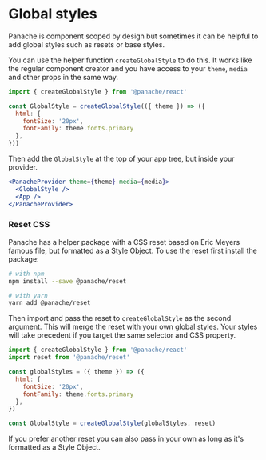 
# Global styles

Panache is component scoped by design but sometimes it can be helpful to add global styles such as resets or base styles.

You can use the helper function `createGlobalStyle` to do this. It works like the regular component creator and you have access to your `theme`, `media` and other props in the same way.

```jsx
import { createGlobalStyle } from '@panache/react'

const GlobalStyle = createGlobalStyle(({ theme }) => ({
  html: {
    fontSize: '20px',
    fontFamily: theme.fonts.primary
  },
}))
```

Then add the `GlobalStyle` at the top of your app tree, but inside your provider.

```jsx
<PanacheProvider theme={theme} media={media}>
  <GlobalStyle />
  <App />
</PanacheProvider>
```

### Reset CSS

Panache has a helper package with a CSS reset based on Eric Meyers famous file, but formatted as a Style Object. To use the reset first install the package:

```bash
# with npm
npm install --save @panache/reset

# with yarn
yarn add @panache/reset
```

Then import and pass the reset to `createGlobalStyle` as the second argument. This will merge the reset with your own global styles. Your styles will take precedent if you target the same selector and CSS property.

```jsx
import { createGlobalStyle } from '@panache/react'
import reset from '@panache/reset'

const globalStyles = ({ theme }) => ({
  html: {
    fontSize: '20px',
    fontFamily: theme.fonts.primary
  },
})

const GlobalStyle = createGlobalStyle(globalStyles, reset)
```

If you prefer another reset you can also pass in your own as long as it's formatted as a Style Object.